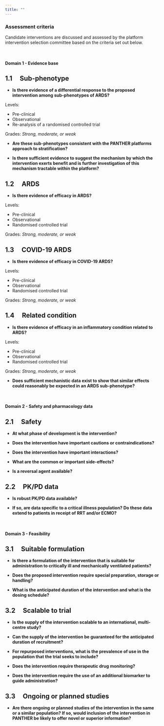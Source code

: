```yaml
---
title: ""
---
```


### Assessment criteria

Candidate interventions are discussed and assessed by the platform intervention selection committee based on the criteria set out below.

<br />

#### **Domain 1 - Evidence base**

::: {.callout-note icon=false collapse=true}
## 1.1 \ \ \ \ Sub-phenotype

-    **Is there evidence of a differential response to the proposed intervention among sub-phenotypes of ARDS?**

Levels:

-    Pre-clinical
-    Observational
-    Re-analysis of a randomised controlled trial

Grades: *Strong, moderate, or weak*

-    **Are these sub-phenotypes consistent with the PANTHER platforms approach to stratification?**

-    **Is there sufficient evidence to suggest the mechanism by which the intervention exerts benefit and is further investigation of this mechanism tractable within the platform?**
:::

::: {.callout-note icon=false collapse=true}
## 1.2 \ \ \ \ ARDS

-    **Is there evidence of efficacy in ARDS?**

Levels:

-    Pre-clinical
-    Observational
-    Randomised controlled trial

Grades: *Strong, moderate, or weak*
:::

::: {.callout-note icon=false collapse=true}
## 1.3 \ \ \ \ COVID-19 ARDS

-    **Is there evidence of efficacy in COVID-19 ARDS?**

Levels:

-    Pre-clinical
-    Observational
-    Randomised controlled trial

Grades: *Strong, moderate, or weak*
:::

::: {.callout-note icon=false collapse=true}
## 1.4 \ \ \ \ Related condition

-    **Is there evidence of efficacy in an inflammatory condition related to ARDS?**

Levels:

-    Pre-clinical
-    Observational
-    Randomised controlled trial

Grades: *Strong, moderate, or weak*

-    **Does sufficient mechanistic data exist to show that similar effects could reasonably be expected in an ARDS sub-phenotype?**
:::

<br />

#### **Domain 2 - Safety and pharmacology data**

::: {.callout-note icon=false collapse=true}
## 2.1 \ \ \ \ Safety

-    **At what phase of development is the intervention?**

-    **Does the intervention have important cautions or contraindications?**

-    **Does the intervention have important interactions?**

-    **What are the common or important side-effects?**

-    **Is a reversal agent available?**
:::

::: {.callout-note icon=false collapse=true}
## 2.2 \ \ \ \ PK/PD data

-    **Is robust PK/PD data available?**

-    **If so, are data specific to a critical illness population? Do these data extend to patients in receipt of RRT and/or ECMO?**
:::

<br />

#### **Domain 3 - Feasibility**

::: {.callout-note icon=false collapse=true}
## 3.1 \ \ \ \ Suitable formulation

-    **Is there a formulation of the intervention that is suitable for administration to critically ill and mechanically ventilated patients?**

-    **Does the proposed intervention require special preparation, storage or handling?**

-    **What is the anticipated duration of the intervention and what is the dosing schedule?**
:::

::: {.callout-note icon=false collapse=true}
## 3.2 \ \ \ \ Scalable to trial

-    **Is the supply of the intervention scalable to an international, multi-centre study?**

-    **Can the supply of the intervention be guaranteed for the anticipated duration of recruitment?**

-    **For repurposed interventions, what is the prevalence of use in the population that the trial seeks to include?**

-    **Does the intervention require therapeutic drug monitoring?**

-    **Does the intervention require the use of an additional biomarker to guide administration?**
:::

::: {.callout-note icon=false collapse=true}
## 3.3 \ \ \ \ Ongoing or planned studies

-    **Are there ongoing or planned studies of the intervention in the same or a similar population? If so, would inclusion of the intervention in PANTHER be likely to offer novel or superior information?**
:::








